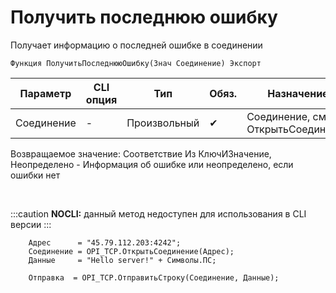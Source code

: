 ﻿---
sidebar_position: 8
---


# Получить последнюю ошибку 
 Получает информацию о последней ошибке в соединении



`Функция ПолучитьПоследнююОшибку(Знач Соединение) Экспорт`

  | Параметр | CLI опция | Тип | Обяз. | Назначение |
  |-|-|-|-|-|
  | Соединение | - | Произвольный | &#x2714; | Соединение, см. ОткрытьСоединение |

  
  Возвращаемое значение:   Соответствие Из КлючИЗначение, Неопределено -  Информация об ошибке или неопределено, если ошибки нет

<br/>


:::caution
**NOCLI:** данный метод недоступен для использования в CLI версии
:::
<br/>



```bsl title="Пример использования для 1С:Предприятие/OneScript"
    Адрес      = "45.79.112.203:4242";
    Соединение = OPI_TCP.ОткрытьСоединение(Адрес);
    Данные     = "Hello server!" + Символы.ПС;

    Отправка  = OPI_TCP.ОтправитьСтроку(Соединение, Данные);
```
    




